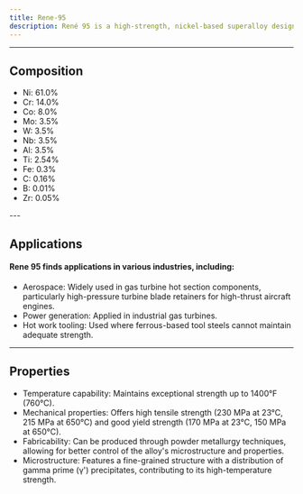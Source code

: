 ---
title: Rene-95
description: René 95 is a high-strength, nickel-based superalloy designed for high-temperature applications. It is an age-hardenable alloy that offers exceptional strength and creep resistance at elevated temperatures, making it suitable for use in gas turbine hot section components.
---


---

## Composition

<Card className='properties'>
  <ul>
    <li>Ni: 61.0%</li>
    <li>Cr: 14.0%</li>
    <li>Co: 8.0%</li>
    <li>Mo: 3.5%</li>
    <li>W: 3.5%</li>
    <li>Nb: 3.5%</li>
    <li>Al: 3.5%</li>
    <li>Ti: 2.54%</li>
    <li>Fe: 0.3%</li>
    <li>C: 0.16%</li>
    <li>B: 0.01%</li>
    <li>Zr: 0.05%</li>
  </ul>
</Card>
---

## Applications

#### Rene 95 finds applications in various industries, including:

- Aerospace: Widely used in gas turbine hot section components, particularly high-pressure turbine blade retainers for high-thrust aircraft engines.
- Power generation: Applied in industrial gas turbines.
- Hot work tooling: Used where ferrous-based tool steels cannot maintain adequate strength.

---

## Properties

- Temperature capability: Maintains exceptional strength up to 1400°F (760°C).
- Mechanical properties: Offers high tensile strength (230 MPa at 23°C, 215 MPa at 650°C) and good yield strength (170 MPa at 23°C, 150 MPa at 650°C).
- Fabricability: Can be produced through powder metallurgy techniques, allowing for better control of the alloy's microstructure and properties.
- Microstructure: Features a fine-grained structure with a distribution of gamma prime (γ') precipitates, contributing to its high-temperature strength.

